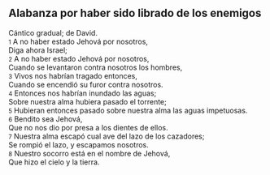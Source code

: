 == Alabanza por haber sido librado de los enemigos ==

Cántico gradual; de David.<br>
{{anchor|1}} <small>1</small> A no haber estado Jehová por nosotros,<br>
Diga ahora Israel;<br>
{{anchor|2}} <small>2</small> A no haber estado Jehová por nosotros,<br>
Cuando se levantaron contra nosotros los hombres,<br>
{{anchor|3}} <small>3</small> Vivos nos habrían tragado entonces,<br>
Cuando se encendió su furor contra nosotros.<br>
{{anchor|4}} <small>4</small> Entonces nos habrían inundado las aguas;<br>
Sobre nuestra alma hubiera pasado el torrente;<br>
{{anchor|5}} <small>5</small> Hubieran entonces pasado sobre nuestra alma las aguas impetuosas.<br>
{{anchor|6}} <small>6</small> Bendito sea Jehová,<br>
Que no nos dio por presa a los dientes de ellos.<br>
{{anchor|7}} <small>7</small> Nuestra alma escapó cual ave del lazo de los cazadores;<br>
Se rompió el lazo, y escapamos nosotros.<br>
{{anchor|8}} <small>8</small> Nuestro socorro está en el nombre de Jehová,<br>
Que hizo el cielo y la tierra.<br>
